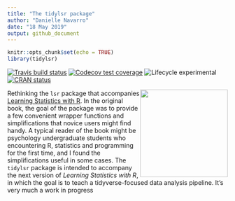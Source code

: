 ```yaml
---
title: "The tidylsr package"
author: "Danielle Navarro"
date: "18 May 2019"
output: github_document
---
```


```r
knitr::opts_chunk$set(echo = TRUE)
library(tidylsr)
```

[![Travis build status](https://travis-ci.org/djnavarro/tidylsr.svg?branch=master)](https://travis-ci.org/djnavarro/tidylsr)  [![Codecov test coverage](https://codecov.io/gh/djnavarro/tidylsr/branch/master/graph/badge.svg)](https://codecov.io/gh/djnavarro/tidylsr?branch=master) ![Lifecycle experimental](https://img.shields.io/badge/lifecycle-experimental-orange.svg) [![CRAN status](https://www.r-pkg.org/badges/version/tidylsr)](https://cran.r-project.org/package=tidylsr)


<img src = "./other/tidylsr.png" width = "200px" style = "float:right">

Rethinking the `lsr` package that accompanies [Learning Statistics with R](https://learningstatisticswithr.com). In the original book, the goal of the package was to provide a few convenient wrapper functions and simplifications that novice users might find handy. A typical reader of the book might be psychology undergraduate students who encountering R, statistics and programming for the first time, and I found the simplifications useful in some cases. The `tidylsr` package is intended to accompany the next version of *Learning Statistics with R*, in which the goal is to teach a tidyverse-focused data analysis pipeline. It's very much a work in progress

